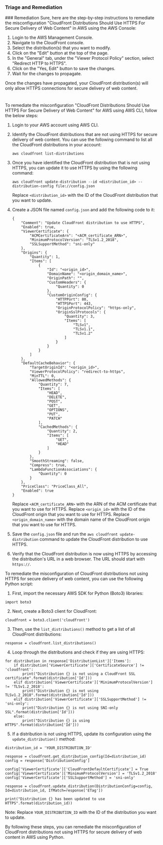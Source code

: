 
### Triage and Remediation
<Tabs>
<Tab title='Remediation'>
### Remediation

<AccordionGroup>
<Accordion title='Using Console' defaultOpen='true'>
Sure, here are the step-by-step instructions to remediate the misconfiguration "CloudFront Distributions Should Use HTTPS For Secure Delivery of Web Content" in AWS using the AWS Console:

1. Login to the AWS Management Console.
2. Navigate to the CloudFront console.
3. Select the distribution(s) that you want to modify.
4. Click on the "Edit" button at the top of the page.
5. In the "General" tab, under the "Viewer Protocol Policy" section, select "Redirect HTTP to HTTPS".
6. Click on the "Yes, Edit" button to save the changes.
7. Wait for the changes to propagate. 

Once the changes have propagated, your CloudFront distribution(s) will only allow HTTPS connections for secure delivery of web content.

#
</Accordion>

<Accordion title='Using CLI'>
To remediate the misconfiguration "CloudFront Distributions Should Use HTTPS For Secure Delivery of Web Content" for AWS using AWS CLI, follow the below steps:

1. Login to your AWS account using AWS CLI.
2. Identify the CloudFront distributions that are not using HTTPS for secure delivery of web content. You can use the following command to list all the CloudFront distributions in your account:

   ```
   aws cloudfront list-distributions
   ```

3. Once you have identified the CloudFront distribution that is not using HTTPS, you can update it to use HTTPS by using the following command:

   ```
   aws cloudfront update-distribution --id <distribution_id> --distribution-config file://config.json
   ```

   Replace `<distribution_id>` with the ID of the CloudFront distribution that you want to update.

4. Create a JSON file named `config.json` and add the following code to it:

   ```
   {
       "Comment": "Update CloudFront distribution to use HTTPS",
       "Enabled": true,
       "ViewerCertificate": {
           "ACMCertificateArn": "<ACM_certificate_ARN>",
           "MinimumProtocolVersion": "TLSv1.2_2018",
           "SSLSupportMethod": "sni-only"
       },
       "Origins": {
           "Quantity": 1,
           "Items": [
               {
                   "Id": "<origin_id>",
                   "DomainName": "<origin_domain_name>",
                   "OriginPath": "",
                   "CustomHeaders": {
                       "Quantity": 0
                   },
                   "CustomOriginConfig": {
                       "HTTPPort": 80,
                       "HTTPSPort": 443,
                       "OriginProtocolPolicy": "https-only",
                       "OriginSslProtocols": {
                           "Quantity": 3,
                           "Items": [
                               "TLSv1",
                               "TLSv1.1",
                               "TLSv1.2"
                           ]
                       }
                   }
               }
           ]
       },
       "DefaultCacheBehavior": {
           "TargetOriginId": "<origin_id>",
           "ViewerProtocolPolicy": "redirect-to-https",
           "MinTTL": 0,
           "AllowedMethods": {
               "Quantity": 7,
               "Items": [
                   "HEAD",
                   "DELETE",
                   "POST",
                   "GET",
                   "OPTIONS",
                   "PUT",
                   "PATCH"
               ],
               "CachedMethods": {
                   "Quantity": 2,
                   "Items": [
                       "GET",
                       "HEAD"
                   ]
               }
           },
           "SmoothStreaming": false,
           "Compress": true,
           "LambdaFunctionAssociations": {
               "Quantity": 0
           }
       },
       "PriceClass": "PriceClass_All",
       "Enabled": true
   }
   ```

   Replace `<ACM_certificate_ARN>` with the ARN of the ACM certificate that you want to use for HTTPS. Replace `<origin_id>` with the ID of the CloudFront origin that you want to use for HTTPS. Replace `<origin_domain_name>` with the domain name of the CloudFront origin that you want to use for HTTPS.

5. Save the `config.json` file and run the `aws cloudfront update-distribution` command to update the CloudFront distribution to use HTTPS.

6. Verify that the CloudFront distribution is now using HTTPS by accessing the distribution's URL in a web browser. The URL should start with `https://`.
</Accordion>

<Accordion title='Using Python'>
To remediate the misconfiguration of CloudFront distributions not using HTTPS for secure delivery of web content, you can use the following Python script:

1. First, import the necessary AWS SDK for Python (Boto3) libraries:

```
import boto3
```

2. Next, create a Boto3 client for CloudFront:

```
cloudfront = boto3.client('cloudfront')
```

3. Then, use the `list_distributions()` method to get a list of all CloudFront distributions:

```
response = cloudfront.list_distributions()
```

4. Loop through the distributions and check if they are using HTTPS:

```
for distribution in response['DistributionList']['Items']:
    if distribution['ViewerCertificate']['CertificateSource'] != 'cloudfront':
        print("Distribution {} is not using a CloudFront SSL certificate".format(distribution['Id']))
    elif distribution['ViewerCertificate']['MinimumProtocolVersion'] != 'TLSv1.2_2018':
        print("Distribution {} is not using TLSv1.2_2018".format(distribution['Id']))
    elif distribution['ViewerCertificate']['SSLSupportMethod'] != 'sni-only':
        print("Distribution {} is not using SNI-only SSL".format(distribution['Id']))
    else:
        print("Distribution {} is using HTTPS".format(distribution['Id']))
```

5. If a distribution is not using HTTPS, update its configuration using the `update_distribution()` method:

```
distribution_id = 'YOUR_DISTRIBUTION_ID'

response = cloudfront.get_distribution_config(Id=distribution_id)
config = response['DistributionConfig']

config['ViewerCertificate']['CloudFrontDefaultCertificate'] = True
config['ViewerCertificate']['MinimumProtocolVersion'] = 'TLSv1.2_2018'
config['ViewerCertificate']['SSLSupportMethod'] = 'sni-only'

response = cloudfront.update_distribution(DistributionConfig=config, Id=distribution_id, IfMatch=response['ETag'])

print("Distribution {} has been updated to use HTTPS".format(distribution_id))
```

Note: Replace `YOUR_DISTRIBUTION_ID` with the ID of the distribution you want to update.

By following these steps, you can remediate the misconfiguration of CloudFront distributions not using HTTPS for secure delivery of web content in AWS using Python.
</Accordion>

</AccordionGroup>
</Tab>
</Tabs>
